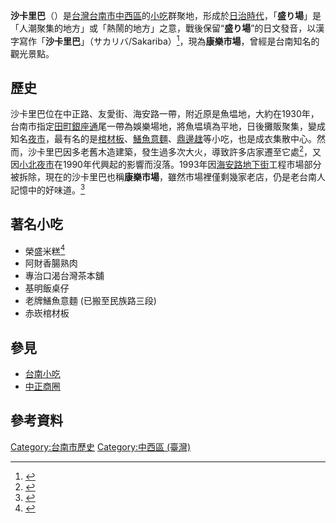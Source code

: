 '''沙卡里巴'''（{{jpn|j= 盛り場|hg=さかりば |kyu= |hgt= |rm= Sakariba|link=no}}）是[[台灣|台灣]][[台南市|台南市]][[中西區_(台灣)|中西區]]的[[小吃|小吃]]群聚地，形成於[[台灣日治時期|日治時代]]，「'''盛り場'''」是「人潮聚集的地方」或「熱鬧的地方」之意，戰後保留“'''盛り場'''”的日文發音，以漢字寫作「'''沙卡里巴'''」（サカリバ/Sakariba）<ref>{{cite web |title=【台語是安娜】用外來語喚起在「沙卡里巴」大啖美食的舊日記憶 |url=https://www.thenewslens.com/article/48624 |website=The News Lens 關鍵評論網 |accessdate=2020-02-29 |date=2016-09-13 |archive-date=2020-02-29 |archive-url=https://web.archive.org/web/20200229140818/https://www.thenewslens.com/article/48624 |dead-url=no }}</ref>，現為'''康樂市場'''，曾經是台南知名的觀光景點。

== 歷史 ==
沙卡里巴位在中正路、友愛街、海安路一帶，附近原是魚塭地，大約在1930年，台南市指定[[田町_(台南市)|田町]][[末廣町_(臺南市)|銀座通]]尾一帶為娛樂場地，將魚塭填為平地，日後攤販聚集，變成知名[[夜市|夜市]]，最有名的是[[棺材板|棺材板]]、[[鱔魚意麵|鱔魚意麵]]、[[鼎邊趖|鼎邊趖]]等小吃，也是成衣集散中心。然而，沙卡里巴因多老舊木造建築，發生過多次大火，導致許多店家遷至它處<ref>{{cite web |title=臺南市市場處-市集介紹-市集資訊 |url=http://tnma.tainan.gov.tw/Market.aspx?Cond=caae3a3c-b25c-44dd-acda-858245a8197b |website=tnma.tainan.gov.tw |publisher=臺南市市場局 |accessdate=2020-02-29 |archive-date=2020-07-17 |archive-url=https://web.archive.org/web/20200717125201/http://tnma.tainan.gov.tw/Market.aspx?Cond=caae3a3c-b25c-44dd-acda-858245a8197b |dead-url=no }}</ref>，又因[[小北商場|小北夜市]]在1990年代興起的影響而沒落。1993年因[[海安路地下街|海安路地下街]]工程市場部分被拆除，現在的沙卡里巴也稱'''康樂市場'''，雖然市場裡僅剩幾家老店，仍是老台南人記憶中的好味道。<ref>{{Cite web|title=非浪漫傳奇──台灣夜市文化|url=http://taiwanfoodculture.net/ct.asp?xItem=48263&ctNode=2652&mp=1501|accessdate=|author=|date=|format=|publisher=台湾文化美食网|language=zh-hant|archiveurl=https://web.archive.org/web/20140728204646/http://taiwanfoodculture.net/ct.asp?xItem=48263&ctNode=2652&mp=1501|archivedate=2014-07-28|dead-url=yes}}</ref>

== 著名小吃 ==
* 榮盛米糕<ref>{{Cite web|title=老台南人才知！「沙卡里巴」市場5家厲害小吃：國宴級米糕、棺材板始祖、週賣3天海鮮粥|url=https://movies.yahoo.com.tw/article/%E8%80%81%E5%8F%B0%E5%8D%97%E4%BA%BA%E6%89%8D%E7%9F%A5-%E6%B2%99%E5%8D%A1%E9%87%8C%E5%B7%B4-%E5%B8%82%E5%A0%B45%E5%AE%B6%E5%8E%B2%E5%AE%B3%E5%B0%8F%E5%90%83-%E5%9C%8B%E5%AE%B4%E7%B4%9A%E7%B1%B3%E7%B3%95-%E6%A3%BA%E6%9D%90%E6%9D%BF%E5%A7%8B%E7%A5%96-000000302.html|access-date=2021-08-16|work=Yahoo奇摩電影|language=zh-TW|archive-date=2021-09-20|archive-url=https://web.archive.org/web/20210920222119/https://movies.yahoo.com.tw/article/%E8%80%81%E5%8F%B0%E5%8D%97%E4%BA%BA%E6%89%8D%E7%9F%A5-%E6%B2%99%E5%8D%A1%E9%87%8C%E5%B7%B4-%E5%B8%82%E5%A0%B45%E5%AE%B6%E5%8E%B2%E5%AE%B3%E5%B0%8F%E5%90%83-%E5%9C%8B%E5%AE%B4%E7%B4%9A%E7%B1%B3%E7%B3%95-%E6%A3%BA%E6%9D%90%E6%9D%BF%E5%A7%8B%E7%A5%96-000000302.html|dead-url=no}}</ref>
* 阿財香腸熟肉
* 專治口渴台灣茶本舖
*基明飯桌仔
*老牌鱔魚意麵 (已搬至民族路三段)
*赤崁棺材板

== 參見 ==
*[[台南小吃|台南小吃]]
*[[中正商圈|中正商圈]]

== 參考資料 ==
<references/>

[[Category:台南市歷史|Category:台南市歷史]]
[[Category:中西區_(臺灣)|Category:中西區 (臺灣)]]